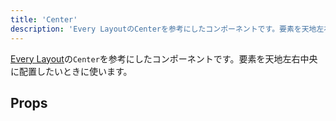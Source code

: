 ```yaml
---
title: 'Center'
description: 'Every LayoutのCenterを参考にしたコンポーネントです。要素を天地左右中央に配置したいときに使います。'
---
```


[Every Layout](https://every-layout.dev/)の`Center`を参考にしたコンポーネントです。要素を天地左右中央に配置したいときに使います。

<ComponentStory name="Center" />

## Props

<ComponentPropsTable name="Center" />
